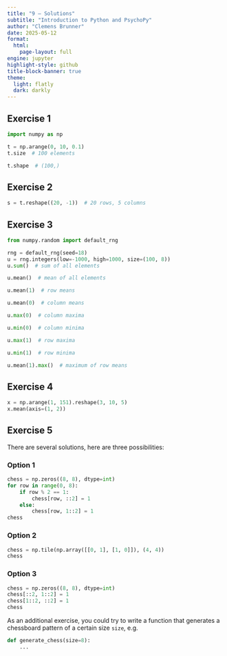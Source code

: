 ```yaml
---
title: "9 – Solutions"
subtitle: "Introduction to Python and PsychoPy"
author: "Clemens Brunner"
date: 2025-05-12
format:
  html:
    page-layout: full
engine: jupyter
highlight-style: github
title-block-banner: true
theme:
  light: flatly
  dark: darkly
---
```


## Exercise 1

```python
import numpy as np

t = np.arange(0, 10, 0.1)
t.size  # 100 elements
```

```python
t.shape  # (100,)
```


## Exercise 2

```python
s = t.reshape((20, -1))  # 20 rows, 5 columns
```


## Exercise 3

```python
from numpy.random import default_rng

rng = default_rng(seed=18)
u = rng.integers(low=-1000, high=1000, size=(100, 8))
u.sum()  # sum of all elements
```

```python
u.mean()  # mean of all elements
```

```python
u.mean(1)  # row means
```

```python
u.mean(0)  # column means
```

```python
u.max(0)  # column maxima
```

```python
u.min(0)  # column minima
```

```python
u.max(1)  # row maxima
```

```python
u.min(1)  # row minima
```

```python
u.mean(1).max()  # maximum of row means
```


## Exercise 4

```python
x = np.arange(1, 151).reshape(3, 10, 5)
x.mean(axis=(1, 2))
```


## Exercise 5

There are several solutions, here are three possibilities:


### Option 1

```python
chess = np.zeros((8, 8), dtype=int)
for row in range(0, 8):
    if row % 2 == 1:
        chess[row, ::2] = 1
    else:
        chess[row, 1::2] = 1
chess
```


### Option 2

```python
chess = np.tile(np.array([[0, 1], [1, 0]]), (4, 4))
chess
```


### Option 3

```python
chess = np.zeros((8, 8), dtype=int)
chess[::2, 1::2] = 1
chess[1::2, ::2] = 1
chess
```

As an additional exercise, you could try to write a function that generates a chessboard pattern of a certain size `size`, e.g.

```python
def generate_chess(size=8):
    ...
```
